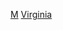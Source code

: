 {{GeoGroupTemplate}}
{{Commons category|Military in Virginia}}

[[Category:維吉尼亞州|M]]
[[Category:美国各州军事|Virginia]]